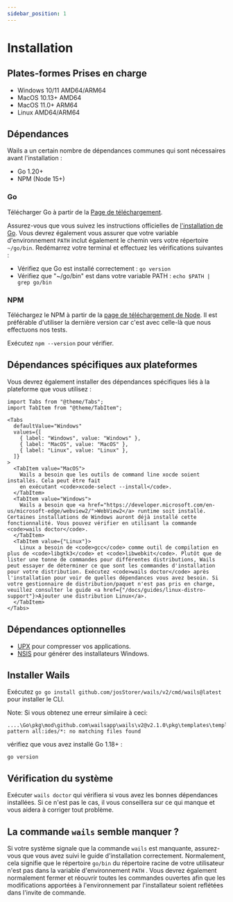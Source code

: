 ```yaml
---
sidebar_position: 1
---
```


# Installation

## Plates-formes Prises en charge

- Windows 10/11 AMD64/ARM64
- MacOS 10.13+ AMD64
- MacOS 11.0+ ARM64
- Linux AMD64/ARM64

## Dépendances

Wails a un certain nombre de dépendances communes qui sont nécessaires avant l'installation :

- Go 1.20+
- NPM (Node 15+)

### Go

Télécharger Go à partir de la [Page de téléchargement](https://go.dev/dl/).

Assurez-vous que vous suivez les instructions officielles de [l'installation de Go](https://go.dev/doc/install). Vous devrez également vous assurer que votre variable d'environnement `PATH` inclut également le chemin vers votre répertoire `~/go/bin`. Redémarrez votre terminal et effectuez les vérifications suivantes :

- Vérifiez que Go est installé correctement : `go version`
- Vérifiez que "~/go/bin" est dans votre variable PATH : `echo $PATH | grep go/bin`

### NPM

Téléchargez le NPM à partir de la [page de téléchargement de Node](https://nodejs.org/en/download/). Il est préférable d'utiliser la dernière version car c'est avec celle-là que nous effectuons nos tests.

Exécutez `npm --version` pour vérifier.

## Dépendances spécifiques aux plateformes

Vous devrez également installer des dépendances spécifiques liés à la plateforme que vous utilisez :

```mdx-code-block
import Tabs from "@theme/Tabs";
import TabItem from "@theme/TabItem";

<Tabs
  defaultValue="Windows"
  values={[
    { label: "Windows", value: "Windows" },
    { label: "MacOS", value: "MacOS" },
    { label: "Linux", value: "Linux" },
  ]}
>
  <TabItem value="MacOS">
    Wails a besoin que les outils de command line xocde soient installés. Cela peut être fait
    en exécutant <code>xcode-select --install</code>.
  </TabItem>
  <TabItem value="Windows">
    Wails a besoin que <a href="https://developer.microsoft.com/en-us/microsoft-edge/webview2/">WebView2</a> runtime soit installé. Certaines installations de Windows auront déjà installé cette fonctionnalité. Vous pouvez vérifier en utilisant la commande <code>wails doctor</code>.
  </TabItem>
  <TabItem value={"Linux"}>
    Linux a besoin de <code>gcc</code> comme outil de compilation en plus de <code>libgtk3</code> et <code>libwebkit</code>. Plutôt que de lister une tonne de commandes pour différentes distributions, Wails peut essayer de déterminer ce que sont les commandes d'installation pour votre distribution. Exécutez <code>wails doctor</code> après l'installation pour voir de quelles dépendances vous avez besoin. Si votre gestionnaire de distribution/paquet n'est pas pris en charge, veuillez consulter le guide <a href={"/docs/guides/linux-distro-support"}>Ajouter une distribution Linux</a>.
  </TabItem>
</Tabs>
```

## Dépendances optionnelles

- [UPX](https://upx.github.io/) pour compresser vos applications.
- [NSIS](https://wails.io/docs/guides/windows-installer/) pour générer des installateurs Windows.

## Installer Wails

Exécutez `go go install github.com/josStorer/wails/v2/cmd/wails@latest` pour installer le CLI.

Note: Si vous obtenez une erreur similaire à ceci:

```shell
....\Go\pkg\mod\github.com\wailsapp\wails\v2@v2.1.0\pkg\templates\templates.go:28:12: pattern all:ides/*: no matching files found
```
vérifiez que vous avez installé Go 1.18+ :
```shell
go version
```

## Vérification du système

Exécuter `wails doctor` qui vérifiera si vous avez les bonnes dépendances installées. Si ce n'est pas le cas, il vous conseillera sur ce qui manque et vous aidera à corriger tout problème.

## La commande `wails` semble manquer ?

Si votre système signale que la commande `wails` est manquante, assurez-vous que vous avez suivi le guide d'installation correctement. Normalement, cela signifie que le répertoire `go/bin` du répertoire racine de votre utilisateur n'est pas dans la variable d'environnement `PATH` . Vous devrez également normalement fermer et réouvrir toutes les commandes ouvertes afin que les modifications apportées à l'environnement par l'installateur soient reflétées dans l'invite de commande.
